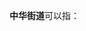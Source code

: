 '''中华街道'''可以指：
{{PRC admin/disambig|13/04/03/008/000|13/11/02/004/000|23/02/03/002/000|35/02/03/003/000|44/08/02/001/000}}
{{disambig|cat=四字乡级行政区划消歧义}}